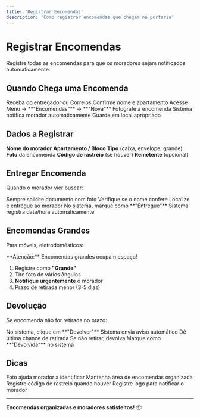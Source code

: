 ```yaml
---
title: 'Registrar Encomendas'
description: 'Como registrar encomendas que chegam na portaria'
---
```


# Registrar Encomendas

Registre todas as encomendas para que os moradores sejam notificados automaticamente.

## Quando Chega uma Encomenda

<Steps>
  <Step title="Receba a Encomenda">
    Receba do entregador ou Correios
  </Step>
  
  <Step title="Verifique Destinatário">
    Confirme nome e apartamento
  </Step>
  
  <Step title="Registre no Sistema">
    Acesse Menu → **"Encomendas"** → **"Nova"**
  </Step>
  
  <Step title="Tire Foto">
    Fotografe a encomenda
  </Step>
  
  <Step title="Confirme Registro">
    Sistema notifica morador automaticamente
  </Step>
  
  <Step title="Armazene">
    Guarde em local apropriado
  </Step>
</Steps>

## Dados a Registrar

<Check>**Nome do morador**</Check>
<Check>**Apartamento / Bloco**</Check>
<Check>**Tipo** (caixa, envelope, grande)</Check>
<Check>**Foto** da encomenda</Check>
<Check>**Código de rastreio** (se houver)</Check>
<Check>**Remetente** (opcional)</Check>

## Entregar Encomenda

Quando o morador vier buscar:

<Steps>
  <Step title="Peça Documento">
    Sempre solicite documento com foto
  </Step>
  
  <Step title="Confirme Identidade">
    Verifique se o nome confere
  </Step>
  
  <Step title="Busque a Encomenda">
    Localize e entregue ao morador
  </Step>
  
  <Step title="Registre Entrega">
    No sistema, marque como **"Entregue"**
  </Step>
  
  <Step title="Salve">
    Sistema registra data/hora automaticamente
  </Step>
</Steps>

## Encomendas Grandes

Para móveis, eletrodomésticos:

<Warning>
  **Atenção:** Encomendas grandes ocupam espaço!
</Warning>

1. Registre como **"Grande"**
2. Tire foto de vários ângulos
3. **Notifique urgentemente** o morador
4. Prazo de retirada menor (3-5 dias)

## Devolução

Se encomenda não for retirada no prazo:

<Steps>
  <Step title="Marque para Devolução">
    No sistema, clique em **"Devolver"**
  </Step>
  
  <Step title="Notifique Morador">
    Sistema envia aviso automático
  </Step>
  
  <Step title="Aguarde 24h">
    Dê última chance de retirada
  </Step>
  
  <Step title="Devolva aos Correios">
    Se não retirar, devolva
  </Step>
  
  <Step title="Registre Devolução">
    Marque como **"Devolvida"** no sistema
  </Step>
</Steps>

## Dicas

<CardGroup cols={2}>
  <Card title="Foto Clara" icon="camera">
    Foto ajuda morador a identificar
  </Card>
  
  <Card title="Organize Espaço" icon="boxes-stacked">
    Mantenha área de encomendas organizada
  </Card>
  
  <Card title="Código Visível" icon="barcode">
    Registre código de rastreio quando houver
  </Card>
  
  <Card title="Notifique Rápido" icon="bell">
    Registre logo para notificar o morador
  </Card>
</CardGroup>

---

**Encomendas organizadas e moradores satisfeitos!** 📦

